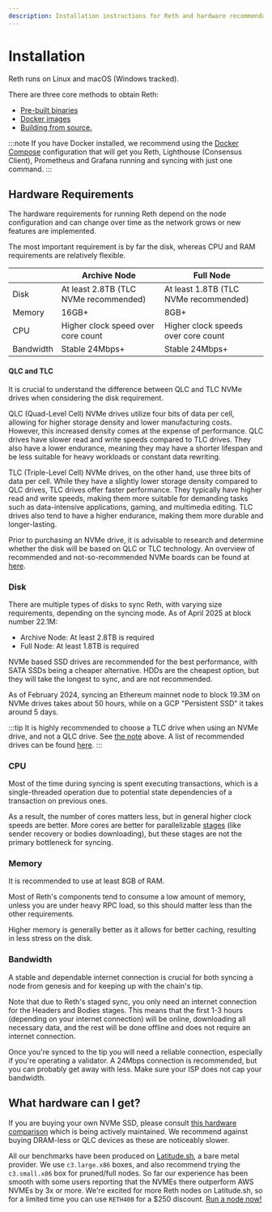 ```yaml
---
description: Installation instructions for Reth and hardware recommendations.
---
```


# Installation

Reth runs on Linux and macOS (Windows tracked).

There are three core methods to obtain Reth:

-   [Pre-built binaries](./binaries.md)
-   [Docker images](./docker.md)
-   [Building from source.](./source.md)

:::note
If you have Docker installed, we recommend using the [Docker Compose](./docker.md#using-docker-compose) configuration
that will get you Reth, Lighthouse (Consensus Client), Prometheus and Grafana running and syncing with just one command.
:::

## Hardware Requirements

The hardware requirements for running Reth depend on the node configuration and can change over time as the network grows or new features are implemented.

The most important requirement is by far the disk, whereas CPU and RAM requirements are relatively flexible.

|           | Archive Node                          | Full Node                             |
| --------- | ------------------------------------- | ------------------------------------- |
| Disk      | At least 2.8TB (TLC NVMe recommended) | At least 1.8TB (TLC NVMe recommended) |
| Memory    | 16GB+                                 | 8GB+                                  |
| CPU       | Higher clock speed over core count    | Higher clock speeds over core count   |
| Bandwidth | Stable 24Mbps+                        | Stable 24Mbps+                        |

#### QLC and TLC

It is crucial to understand the difference between QLC and TLC NVMe drives when considering the disk requirement.

QLC (Quad-Level Cell) NVMe drives utilize four bits of data per cell, allowing for higher storage density and lower manufacturing costs. However, this increased density comes at the expense of performance. QLC drives have slower read and write speeds compared to TLC drives. They also have a lower endurance, meaning they may have a shorter lifespan and be less suitable for heavy workloads or constant data rewriting.

TLC (Triple-Level Cell) NVMe drives, on the other hand, use three bits of data per cell. While they have a slightly lower storage density compared to QLC drives, TLC drives offer faster performance. They typically have higher read and write speeds, making them more suitable for demanding tasks such as data-intensive applications, gaming, and multimedia editing. TLC drives also tend to have a higher endurance, making them more durable and longer-lasting.

Prior to purchasing an NVMe drive, it is advisable to research and determine whether the disk will be based on QLC or TLC technology. An overview of recommended and not-so-recommended NVMe boards can be found at [here](https://gist.github.com/yorickdowne/f3a3e79a573bf35767cd002cc977b038).

### Disk

There are multiple types of disks to sync Reth, with varying size requirements, depending on the syncing mode.
As of April 2025 at block number 22.1M:

-   Archive Node: At least 2.8TB is required
-   Full Node: At least 1.8TB is required

NVMe based SSD drives are recommended for the best performance, with SATA SSDs being a cheaper alternative. HDDs are the cheapest option, but they will take the longest to sync, and are not recommended.

As of February 2024, syncing an Ethereum mainnet node to block 19.3M on NVMe drives takes about 50 hours, while on a GCP "Persistent SSD" it takes around 5 days.

:::tip
It is highly recommended to choose a TLC drive when using an NVMe drive, and not a QLC drive. See [the note](#qlc-and-tlc) above. A list of recommended drives can be found [here](https://gist.github.com/yorickdowne/f3a3e79a573bf35767cd002cc977b038).
:::

### CPU

Most of the time during syncing is spent executing transactions, which is a single-threaded operation due to potential state dependencies of a transaction on previous ones.

As a result, the number of cores matters less, but in general higher clock speeds are better. More cores are better for parallelizable [stages](https://github.com/paradigmxyz/reth/blob/main/docs/crates/stages.md) (like sender recovery or bodies downloading), but these stages are not the primary bottleneck for syncing.

### Memory

It is recommended to use at least 8GB of RAM.

Most of Reth's components tend to consume a low amount of memory, unless you are under heavy RPC load, so this should matter less than the other requirements.

Higher memory is generally better as it allows for better caching, resulting in less stress on the disk.

### Bandwidth

A stable and dependable internet connection is crucial for both syncing a node from genesis and for keeping up with the chain's tip.

Note that due to Reth's staged sync, you only need an internet connection for the Headers and Bodies stages. This means that the first 1-3 hours (depending on your internet connection) will be online, downloading all necessary data, and the rest will be done offline and does not require an internet connection.

Once you're synced to the tip you will need a reliable connection, especially if you're operating a validator. A 24Mbps connection is recommended, but you can probably get away with less. Make sure your ISP does not cap your bandwidth.

## What hardware can I get?

If you are buying your own NVMe SSD, please consult [this hardware comparison](https://gist.github.com/yorickdowne/f3a3e79a573bf35767cd002cc977b038) which is being actively maintained. We recommend against buying DRAM-less or QLC devices as these are noticeably slower.

All our benchmarks have been produced on [Latitude.sh](https://www.latitude.sh/), a bare metal provider. We use `c3.large.x86` boxes, and also recommend trying the `c3.small.x86` box for pruned/full nodes. So far our experience has been smooth with some users reporting that the NVMEs there outperform AWS NVMEs by 3x or more. We're excited for more Reth nodes on Latitude.sh, so for a limited time you can use `RETH400` for a $250 discount. [Run a node now!](https://metal.new/reth)
